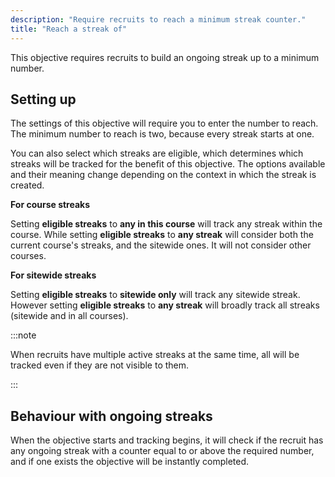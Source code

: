```yaml
---
description: "Require recruits to reach a minimum streak counter."
title: "Reach a streak of"
---
```


This objective requires recruits to build an ongoing streak up to a minimum number.

## Setting up

The settings of this objective will require you to enter the number to reach. The minimum number to reach is two, because every streak starts at one.

You can also select which streaks are eligible, which determines which streaks will be tracked for the benefit of this objective. The options available and their meaning change depending on the context in which the streak is created.

**For course streaks**

Setting **eligible streaks** to **any in this course** will track any streak within the course. While setting **eligible streaks** to **any streak** will consider both the current course's streaks, and the sitewide ones. It will not consider other courses.

**For sitewide streaks**

Setting **eligible streaks** to **sitewide only** will track any sitewide streak. However setting **eligible streaks** to **any streak** will broadly track all streaks (sitewide and in all courses).

:::note

When recruits have multiple active streaks at the same time, all will be tracked even if they are not visible to them.

:::

## Behaviour with ongoing streaks

When the objective starts and tracking begins, it will check if the recruit has any ongoing streak with a counter equal to or above the required number, and if one exists the objective will be instantly completed.
